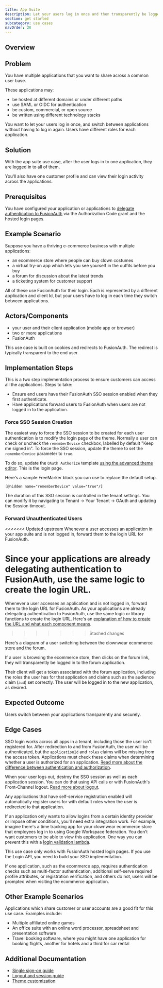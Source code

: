 ```yaml
---
title: App Suite
description: Let your users log in once and then transparently be logged into others.
section: get started
subcategory: use cases
navOrder: 20
---
```


## Overview

<AppSuiteDescription />

## Problem 

You have multiple applications that you want to share across a common user base.

These applications may:

* be hosted at different domains or under different paths
* use SAML or OIDC for authentication
* be custom, commercial, or open source
* be written using different technology stacks

You want to let your users log in once, and switch between applications without having to log in again. Users have different roles for each application.

## Solution

With the app suite use case, after the user logs in to one application, they are logged in to all of them.

You'll also have one customer profile and can view their login activity across the applications.

## Prerequisites

You have configured your application or applications to [delegate authentication to FusionAuth](/docs/get-started/use-cases/auth-service) via the Authorization Code grant and the hosted login pages.

## Example Scenario

Suppose you have a thriving e-commerce business with multiple applications:

* an ecommerce store where people can buy clown costumes
* a virtual try-on app which lets you see yourself in the outfits before you buy
* a forum for discussion about the latest trends
* a ticketing system for customer support

All of these use FusionAuth for their login. Each is represented by a different application and client Id, but your users have to log in each time they switch between applications.

## Actors/Components

* your user and their client application (mobile app or browser)
* two or more applications
* FusionAuth

This use case is built on cookies and redirects to FusionAuth. The redirect is typically transparent to the end user.

## Implementation Steps

This is a two step implementation process to ensure customers can access all the applications. Steps to take:

* Ensure end users have their FusionAuth SSO session enabled when they first authenticate.
* Have applications forward users to FusionAuth when users are not logged in to the application.

### Force SSO Session Creation

The easiest way to force the SSO session to be created for each user authentication is to modify the login page of the theme. Normally a user can check or uncheck the `rememberDevice` checkbox, labelled by default "Keep me signed in". To force the SSO session, update the theme to set the `rememberDevice` parameter to `true`.

To do so, update the `OAuth Authorize` template [using the advanced theme editor](/docs/customize/look-and-feel/advanced-theme-editor). This is the login page. 

Here's a sample FreeMarker block you can use to replace the default setup.

```
[@hidden name="rememberDevice" value="true"/]
```

The duration of this SSO session is controlled in the tenant settings. You can modify it by navigating to <Breadcrumb>Tenant -> Your Tenant -> OAuth</Breadcrumb> and updating the <InlineField>Session timeout</InlineField>.

### Forward Unauthenticated Users

<<<<<<< Updated upstream
Whenever a user accesses an application in your app suite and is not logged in, forward them to the login URL for FusionAuth.

Since your applications are already delegating authentication to FusionAuth, use the same logic to create the login URL.
=======
Whenever a user accesses an application and is not logged in, forward them to the login URL for FusionAuth. As your applications are already delegating authentication to FusionAuth, use the same logic or library functions to create the login URL. Here's an [explanation of how to create the URL and what each component means](/docs/lifecycle/authenticate-users/oauth/endpoints#authorization-code-grant-request).
>>>>>>> Stashed changes

Here's a diagram of a user switching between the clownwear ecommerce store and the forum.

<ApplicationSwitchDiagram alt="An example of an application switch." />

If a user is browsing the ecommerce store, then clicks on the forum link, they will transparently be logged in to the forum application.

Their client will get a token associated with the forum application, including the roles the user has for that application and claims such as the audience claim (`aud`) set correctly. The user will be logged in to the new application, as desired.

## Expected Outcome

Users switch between your applications transparently and securely. 

## Edge Cases

SSO login works across all apps in a tenant, including those the user isn't registered for. After redirection to and from FusionAuth, the user will be authenticated, but the `applicationId` and `roles` claims will be missing from the access token. Applications must check these claims when determining whether a user is authorized for an application. [Read more about the difference between authentication and authorization](/docs/get-started/core-concepts/authentication-authorization).

When your user logs out, destroy the SSO session as well as each application session. You can do that using API calls or with FusionAuth's Front-Channel logout. [Read more about logout](/docs/lifecycle/authenticate-users/logout-session-management).

Any applications that have self-service registration enabled will automatically register users for with default roles when the user is redirected to that application. 

If an application only wants to allow logins from a certain identity provider or impose other conditions, you'll need extra integration work. For example, imagine there's a time tracking app for your clownwear ecommerce store that employees log in to using Google Workspace federation. You don't want customers to be able to view this application. One way you can prevent this with a [login validation lambda](/docs/extend/code/lambdas/login-validation).

This use case only works with FusionAuth hosted login pages. If you use the Login API, you need to build your SSO implementation.

If one application, such as the ecommerce app, requires authentication checks such as multi-factor authentication, additional self-serve required profile attributes, or registration verification, and others do not, users will be prompted when visiting the ecommerce application. 

## Other Example Scenarios

Applications which share customer or user accounts are a good fit for this use case. Examples include:

* Multiple affiliated online games
* An office suite with an online word processor, spreadsheet and presentation software
* Travel booking software, where you might have one application for booking flights, another for hotels and a third for car rental

## Additional Documentation

* [Single sign-on guide](/docs/lifecycle/authenticate-users/single-sign-on)
* [Logout and session guide](/docs/lifecycle/authenticate-users/logout-session-management)
* [Theme customization](/docs/customize/look-and-feel/)

